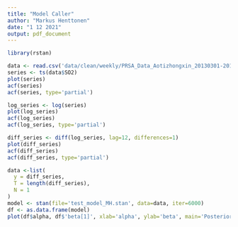 ```yaml
---
title: "Model Caller"
author: "Markus Henttonen"
date: "1 12 2021"
output: pdf_document
---
```


```r
library(rstan)
```

```r
data <- read.csv('data/clean/weekly/PRSA_Data_Aotizhongxin_20130301-20170228.csv')
series <- ts(data$SO2)
plot(series)
acf(series)
acf(series, type='partial')
```

```r
log_series <- log(series)
plot(log_series)
acf(log_series)
acf(log_series, type='partial')
```

```r
diff_series <- diff(log_series, lag=12, differences=1)
plot(diff_series)
acf(diff_series)
acf(diff_series, type='partial')
```

```r
data <-list(
  y = diff_series,
  T = length(diff_series),
  N = 1
)
model <- stan(file='test_model_MH.stan', data=data, iter=6000)
df <- as.data.frame(model)
plot(df$alpha, df$'beta[1]', xlab='alpha', ylab='beta', main='Posterior distribution')
```